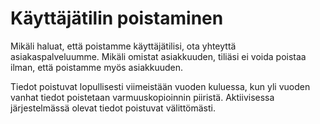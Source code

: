 # Käyttäjätilin poistaminen

Mikäli haluat, että poistamme käyttäjätilisi, ota yhteyttä asiakaspalveluumme. Mikäli omistat asiakkuuden, tiliäsi ei voida poistaa ilman, että poistamme myös asiakkuuden.

Tiedot poistuvat lopullisesti viimeistään vuoden kuluessa, kun yli vuoden vanhat tiedot poistetaan varmuuskopioinnin piiristä. Aktiivisessa järjestelmässä olevat tiedot poistuvat välittömästi.
